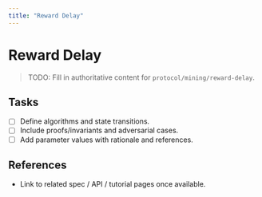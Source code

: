 ```yaml
---
title: "Reward Delay"
---
```


# Reward Delay

> TODO: Fill in authoritative content for `protocol/mining/reward-delay`.

## Tasks
- [ ] Define algorithms and state transitions.
- [ ] Include proofs/invariants and adversarial cases.
- [ ] Add parameter values with rationale and references.

## References
- Link to related spec / API / tutorial pages once available.

